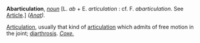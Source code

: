 '''Abarticulation''', ''[[noun (part of speech)|noun]]'' [L. ''ab'' + E. ''articulation'' : cf. F. ''abarticulation''. See [[Article]].] ''([[Anat (subject)|Anat]]).''

[[Articulation]], usually that kind of [[articulation]] which admits of free motion in the joint; [[diarthrosis]]. ''[[Coxe. (source)|Coxe.]]''